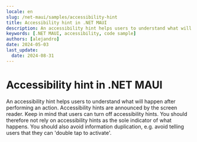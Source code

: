 ```yaml
---
locale: en
slug: /net-maui/samples/accessibility-hint
title: Accessibility hint in .NET MAUI
description: An accessibility hint helps users to understand what will happen after performing an action.
keywords: [.NET MAUI, accessibility, code sample]
authors: [alejandro]
date: 2024-05-03
last_update:
  date: 2024-08-31
---
```


# Accessibility hint in .NET MAUI

An accessibility hint helps users to understand what will happen after performing an action. Accessibility hints are announced by the screen reader. Keep in mind that users can turn off accessibility hints. You should therefore not rely on accessibility hints as the sole indicator of what happens. You should also avoid information duplication, e.g. avoid telling users that they can 'double tap to activate'.

<CodeSample id="accessibility-hint" framework="net-maui" locale="en"/>
